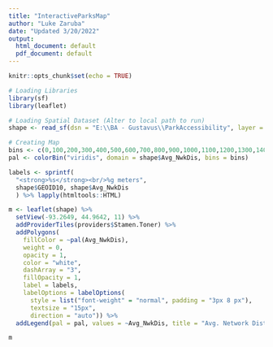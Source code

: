 ```yaml
---
title: "InteractiveParksMap"
author: "Luke Zaruba"
date: "Updated 3/20/2022"
output:
  html_document: default
  pdf_document: default
---
```


```r
knitr::opts_chunk$set(echo = TRUE)
```

```r
# Loading Libraries
library(sf)
library(leaflet)

# Loading Spatial Dataset (Alter to local path to run)
shape <- read_sf(dsn = "E:\\BA - Gustavus\\ParkAccessibility", layer = "WGS_Parks")

# Creating Map
bins <- c(0,100,200,300,400,500,600,700,800,900,1000,1100,1200,1300,1400,1500,1600)
pal <- colorBin("viridis", domain = shape$Avg_NwkDis, bins = bins)

labels <- sprintf(
  "<strong>%s</strong><br/>%g meters",
  shape$GEOID10, shape$Avg_NwkDis
  ) %>% lapply(htmltools::HTML)

m <- leaflet(shape) %>%
  setView(-93.2649, 44.9642, 11) %>%
  addProviderTiles(providers$Stamen.Toner) %>%
  addPolygons(
    fillColor = ~pal(Avg_NwkDis),
    weight = 0,
    opacity = 1,
    color = "white",
    dashArray = "3",
    fillOpacity = 1,
    label = labels,
    labelOptions = labelOptions(
      style = list("font-weight" = "normal", padding = "3px 8 px"),
      textsize = "15px",
      direction = "auto")) %>%
  addLegend(pal = pal, values = ~Avg_NwkDis, title = "Avg. Network Distance", opacity =        0.9, position = "bottomright")
```

```r
m
```

